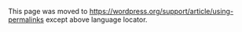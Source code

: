 {{Languages|
{{en|Using Permalinks}}
{{fr|Utilisation des permaliens}}
{{ja|パーマリンクの使い方}}
{{ko|Using Permalinks}}
{{lo|Using_Permalinks}}
{{mya|Using_Permalinks}}
{{nl| Permalinks gebruiken}}
{{pt-br|Usando Links permanentes}}
{{th|Using Permalinks}}
{{zh-cn|使用固定链接}}
{{zh-tw|使用固定連結}}
}}

This page was moved to https://wordpress.org/support/article/using-permalinks except above language locator.
<!--
__TOC__
Permalinks are the permanent URLs to your individual weblog posts, as well as categories and other lists of weblog postings. A permalink is what another weblogger will use to link to your article (or section), or how you might send a link to your story in an e-mail message. The URL to each post should be permanent, and never change — hence ''perma''link.

== Permalink Types ==

There are three basic types of WordPress permalinks:

=== Default ===

The default looks like 

<pre>http://example.com/?p=N</pre>

where <var>N</var> is the <tt>Post ID</tt> number. It works on all server environments, but it doesn't look as nice as some of the other options.

=== mod_rewrite: "Pretty Permalinks" ===

Using mod_rewrite or lighttpd you can produce much nicer permalinks (see [[Introduction_to_Blogging#Pretty_Permalinks|Pretty Permalinks]]). There are many different formats, but the most common, and most versatile looks like

<pre>http://example.com/2012/post-name/</pre>
or
<pre>http://example.com/2012/12/30/post-name</pre>

Pretty permalinks are available under:

*  Apache web server with the <tt>mod_rewrite</tt> module
*  [https://www.hiawatha-webserver.org/ Hiawatha web server] with UrlToolkit support enabled.
*  Microsoft IIS 7+ web server with the URL Rewrite 1.1+ module and PHP 5 running as FastCGI
*  Microsoft IIS 6+ using [http://www.kylecaulfield.com/permalink-for-wordpress-iis-6-mod_rewrite-fixed-free ASAPI_Rewrite] (free for single-site server, $$ for multi-site server)
*  Microsoft IIS 6+ using [http://jkshay.com/implementing-an-isapi-rewrite-for-iis-6/ Ionic ISAPI Rewriting Filter (IIRF)] (free for single-site or multi-site server)
*  Lighttpd using [http://chrisjohnston.org/2009/setting-up-a-wordpress-blog-on-lighttpd a 404 handler]
* Nginx using <tt>try-files</tt>, e.g. according to this [http://nginxlibrary.com/wordpress-permalinks/ tutorial]
* Caddy using <tt>rewrite</tt>, e.g. according to this [https://denbeke.be/blog/servers/caddy-server-and-wordpress-php-fpm/ tutorial]

=== PATHINFO: "Almost Pretty" ===

<tt>PATHINFO</tt> permalinks look very much like <tt>mod_rewrite</tt> permalinks but for one exception: they have <tt>/index.php</tt> inserted before them, like so: 

<pre>http://example.com/index.php/yyyy/mm/dd/post-name/</pre>

Otherwise, they are the same as the "pretty" <tt>mod_rewrite</tt> permalinks, and are similarly flexible. Anything that <tt>mod_rewrite</tt> permalinks can do, <tt>PATHINFO</tt> permalinks can do, with the help of that <tt>/index.php</tt> part.

== Choosing your permalink structure ==

In the Settings &rarr; Permalinks screen, you can choose one of the more common permalink structures or enter your own in the "Custom structure" field using the <i>structure tags</i>.

<strong>Please note:</strong>
You do not put your site url in the permalinks fields. You only use one of the structure tags, or a combination of tags.

To activate PATHINFO permalinks, start your permalink structure with <tt>index.php/</tt>.

[[File:permalink-settings.png‎]]

=== Structure Tags ===

You can use these tags to customize your "Pretty" or "Almost Pretty" permalinks. A few hints:
* You do not put your site url in the permalinks fields. You only use one of the structure tags, or a combination of tags.
* Make sure to end your structure with either <tt>%post_id%</tt> or <tt>%postname%</tt> (e.g. <tt>/%year%/%monthnum%/%day%/%postname%/</tt>) so that each permalink points to an individual post.

; %year%
: The year of the post, four digits, for example <tt>2004</tt>

; %monthnum%
: Month of the year, for example <tt>05</tt>

; %day%
: Day of the month, for example <tt>28</tt>

; %hour%
: Hour of the day, for example <tt>15</tt>

; %minute%
: Minute of the hour, for example <tt>43</tt>

; %second%
: Second of the minute, for example <tt>33</tt>

; %post_id%
: The unique ID # of the post, for example <tt>423</tt>

; %postname%
: A sanitized version of the title of the post (<i>post slug</i> field on Edit Post/Page panel). So &#8220;This Is A Great Post!&#8221; becomes <tt>this-is-a-great-post</tt> in the URI.

; %category%
: A sanitized version of the category name (<i>category slug</i> field on New/Edit Category panel). Nested sub-categories appear as nested directories in the URI. 

; %author%
: A sanitized version of the author name.

=== Category base and Tag base ===

The <i>Category base</i> and <i>Tag base</i> are prefixes used in URLs for category and tag archives, which look like this:

  example.net/wp/<var>category_base</var>/<var>category_name</var>
  example.net/wp/<var>tag_base</var>/<var>tag_name</var>

The default values for these are <tt>category</tt> and <tt>tag</tt>. You can change them, but you can't remove them from the URLs altogether.

Custom permalinks work on most systems without any problems, but there are still some conditions where problems occur.

[[File:permalinks-optional-settings.png‎]]

=== Using <tt>%category%</tt> with multiple categories on a post ===

When you assign multiple categories to a post, only one can show up in the permalink. The categories are ordered alphabetically. In each group of sub-categories the order will also be alphabetical. (see [[Manage_Categories_SubPanel|Manage Categories]]). The post will still be accessible through all the categories as normal.

Try the [https://wordpress.org/plugins/wp-category-permalink/ WP Category Permalink] plugin if you want to choose which category shows up in the permalink.

== Using "Pretty" permalinks ==

Requirements:

*	Apache web server with the mod_rewrite module installed
*	In WordPress's home directory,
**		The [http://httpd.apache.org/docs/current/mod/core.html#options FollowSymLinks option] enabled
**		[http://httpd.apache.org/docs/current/mod/core.html#allowoverride <tt>FileInfo</tt> directives] allowed (e.g. <code>AllowOverride FileInfo</code> or <code>AllowOverride All</code>) 
**		An <tt>.htaccess</tt> file (if this file is missing, WordPress will try to create it when you activate "pretty" permalinks)	
**		If you want WordPress to update the <tt>.htaccess</tt> file automatically, WordPress will need write access to the file.

*For [http://nginx.org/ nginx], a web server aimed at high concurrency, high performance and low memory usage, add the following location block within the server block:
<pre>
location / {
            try_files $uri $uri/ /index.php?$args; 
}
</pre>

* For [https://www.hiawatha-webserver.org/ Hiawatha], a web server with a strong focus on security, use the following UrlToolkit rule:
<pre>
UrlToolkit {
    ToolkitID = wordpress
    RequestURI exists Return
    Match .*\?(.*) Rewrite /index.php?$1
    Match .* Rewrite /index.php
}
</pre>

* Mac Users running WordPress locally must edit their httpd.conf file editing the AllowOverride line to read <em>AllowOverride All</em> in the <em>Directory "/Library/WebServer/Documents"</em> host instructions.  For Mac OS X 10.5.x and up this file is located in <tt>/private/etc/apache2/users/[your-username].conf</tt>, otherwise it is located at <tt>/etc/httpd/httpd.conf</tt>.

When you create or update a "pretty" permalink structure, WordPress will generate rewrite rules and attempt to insert them into the proper <tt>.htaccess</tt> file. If it can't, it will say something like <tt>You should update your .htaccess now</tt> and print out the rules for you to copy and paste into the file (put them at the end).

In WordPress 2.0+ versions, you'll probably need to do this only once, because WordPress does the rewriting internally. If you ever move your WordPress home directory (''Site address''), you'll need to repeat this step.

WordPress will play nice with an existing <tt>.htaccess</tt> and will not delete any existing RewriteRules or other directives. If you have other <tt>mod_rewrite</tt> rules, put yours before WordPress's.

=== Where's my <tt>.htaccess</tt> file? ===

WordPress's <tt>index.php</tt> and <tt>.htaccess</tt> files should be together in the directory indicated by the ''Site address (URL)'' setting on your General Options page. Since the name of the file begins with a dot, the file may not be visible through an FTP client unless you change the preferences of the FTP tool to show all files, including the hidden files.
Some hosts (e.g. Godaddy) may not show or allow you to edit .htaccess if you install WordPress through the Godaddy Hosting Connection installation.

=== Creating and editing (<tt>.htaccess</tt>) ===

If you do not already have a .htaccess file, create one. If you have shell or ssh access to the server, a simple <code>touch .htaccess</code> command will create the file. If you are using FTP to transfer files, create a file on your local computer, call it <tt>1.htaccess</tt>, upload it to the root of your WordPress folder, and then rename it to <tt>.htaccess</tt>.

You can edit the <tt>.htaccess</tt> file by FTP, shell, or (possibly) your host's [[Using cPanel|control panel]].

The following permalink rewrite code should be included in your .htaccess file (since WordPress [[Version 3.0|3.0]]):

<pre id="htaccess_sample"># BEGIN WordPress
<IfModule mod_rewrite.c>
RewriteEngine On
RewriteBase /
RewriteRule ^index\.php$ - [L]
RewriteCond %{REQUEST_FILENAME} !-f
RewriteCond %{REQUEST_FILENAME} !-d
RewriteRule . /index.php [L]
</IfModule>
# END WordPress</pre>

If your <tt>.htaccess</tt> file contains errors that bring down your site ("Internal Server Error (500)"), you will need to use FTP or your host's [[Using cPanel|control panel]] to delete the rogue <tt>.htaccess</tt> file.

=== Automatically updating <tt>.htaccess</tt>===

If WordPress can't update your <tt>.htaccess</tt> file automatically, it will tell you something like <tt>If your .htaccess file were writable, we could do this automatically, but it isn’t…</tt> near the bottom of the Settings &rarr; Permalinks Screen.

If you want to let WordPress do this, you'll need to [[Changing_File_Permissions|give WordPress write access to the .htaccess file]]. The exact permissions necessary depend on your server setup. Try adding write permissions for the owner, then group, then world, testing after each change; once WordPress has edited the file successfully, don't add any further write permissions.

After applying the permalinks, you should change the permissions to something stronger like 660 or 644 to prevent others on the server from potentially having access to it.

== Permalinks without <tt>mod_rewrite</tt> ==

"Pretty" permalinks usually require <tt>[[Glossary#mod_rewrite|mod_rewrite]]</tt>, and IIS (common on Windows servers) does not support <tt>mod_rewrite</tt>. (If you are using Apache 2.0.54, on Windows, <tt>mod_rewrite</tt> may work, provided it is enabled in <tt>apache\conf\httpd.conf</tt>.) 

If you are using IIS 7 and have admin rights on your server, you can use Microsoft's [http://learn.iis.net/page.aspx/460/using-url-rewrite-module/ URL Rewrite Module] instead.  Though not completely compatible with <tt>mod_rewrite</tt>, it does support WordPress's pretty permalinks.  Once installed, open the <tt>web.config</tt> file in the WordPress folder and add the following rule to the <tt>system.webServer</tt> element

<pre>
<?xml version="1.0" encoding="UTF-8"?>
<configuration>
<system.webServer>
<rewrite>
<rules>
<rule name="WordPress Rule" stopProcessing="true">
<match url=".*" />
<conditions>
<add input="{REQUEST_FILENAME}" matchType="IsFile" negate="true" />
<add input="{REQUEST_FILENAME}" matchType="IsDirectory" negate="true" />
</conditions>
<action type="Rewrite" url="index.php" />
</rule>
</rules>
</rewrite>
</system.webServer>
</configuration>
</pre>

There's a [http://learn.iis.net/page.aspx/466/enabling-pretty-permalinks-in-wordpress/ full installation guide] on the IIS site.  The module is available for [http://www.iis.net/downloads/1692/ItemPermaLink.ashx x64] and [http://www.iis.net/downloads/1691/ItemPermaLink.ashx x86] systems.

If this isn't an option, you can try PATHINFO permalinks; put <tt>index.php/</tt> at the start of your custom permalink structure:

  /index.php/%year%/%monthnum%/%day%/%postname%/

This option may not always work, especially in cases of WordPress running on IIS 6.  To make this option work on IIS, add these 2 lines to a php.ini file and store that file in your webroot :

  cgi.fix_pathinfo = 1
  cgi.force_redirect = 0

Another solution exists using IIS' custom 404 redirects. It requires that your web host allows you to add a custom 404 redirect, but it doesn't require you to install any 3rd party mod_rewrite software and it also doesn't require that your permalink structure begin with <tt>/index.php/</tt>.

== Fixing Permalink Problems ==

=== Fixing <tt>.htaccess</tt> Generation Issues ===

If your installation of WordPress does not generate a .htaccess file or if it does not write the new rules onto your existing .htaccess file then there are a couple reasons that could be causing this. Work step by step and continue to the next step only if the previous step does not work.

# '''Change File Permissions:'''  You must [[Changing File Permissions|<tt>chmod</tt>]] the <tt>.htaccess</tt> file to 666 to edit it with the WordPress [[Editing_Files#Using_the_Built-in_Editor|template editor]], but this is not recommended, since if you do that, any user of your blog, who can edit templates will be able to edit it. You can change the permissions to 660 to make it server-writable, which again will have the same limitation.
# '''Server Blockage:''' Your host might have blocked the <tt>SERVER_SOFTWARE</tt> variable and this will cause WordPress' .htaccess generation to fail. If you are sure that your server is running Apache, you can force WordPress to believe that your server is running Apache by changing your <tt>wp-includes/vars.php</tt> file. Follow the steps below to implement these changes.
#* Open the <tt>wp-includes/vars.php</tt> file using the built in file editor in your WordPress Admin panel. To navigate to this panel, login to WordPress, click on "Manage", then on "Files", scroll to the bottom and type in <tt>wp-includes/vars.php</tt> into the text box under the "Other Files" title. Look for <pre>$is_apache = strstr($_SERVER['SERVER_SOFTWARE'], 'Apache') ? 1 : 0;</pre> and replace it with <pre>// $is_apache = strstr($_SERVER['SERVER_SOFTWARE'], 'Apache') ? 1 : 0;</pre>
#* Add a new line under <pre>// $is_apache = strstr($_SERVER['SERVER_SOFTWARE'], 'Apache') ? 1 : 0;</pre> and type in <pre>$is_apache = 1;</pre>
# '''Users of XAMPP (Windows):''' Some versions of [http://www.apachefriends.org/en/xampp.html XAMPP] do not enable <tt>mod_rewrite</tt> by default (though it ''is'' compiled in Apache). To enable it — and thus enable WordPress to write the <tt>.htaccess</tt> file needed to create pretty permalinks — you must open <tt>apache/conf/httpd.conf</tt> and uncomment the line <tt>LoadModule rewrite_module modules/mod_rewrite.so</tt> (i.e., delete the hash/pound sign at the front of the line).
# '''Users of WAMP (Windows):''' Some versions of WAMP (all versions?) do not enable <tt>mod_rewrite</tt> or permit following SymLinks by default.  To enable the required functionality navigate to the <tt>apache/conf/httpd.conf</tt> file, open with a text editor and uncomment the line <tt>LoadModule rewrite_module modules/mod_rewrite.so</tt> (i.e., delete the hash/pound sign at the front of the line).  Then further down in the same file there is a section that starts with the line <tt>"Options FollowSymlinks"</tt>.  Change the second line in that section from <tt>"AllowOverride none"</tt> to <tt>AllowOverride all</tt>.  Save edited httpd.conf and restart all WAMP modules.  Your permalinks should now work.

== Permalinks, .htaccess, and MS Frontpage ==

A note about Microsoft Frontpage: many servers (shared and dedicated) maintained and built by various hosting companies come with <tt>mod_frontpage</tt> compiled with the apache build, and in many cases with the Frontpage Server Extensions installed, on each virtual server. This is more common than not, many/most binary distributions used in the server build process at most hosting companies these days include both mod_fronpage and the server extensions. Even if you're not using Frontpage, because of the way that the extensions interact with apache (and the <tt>httpd.conf</tt> file) you'll likely get something like a 500 error or blank white page when trying to view your WP install (although the admin panel may operate correctly) simply because <tt>extensions/mod_frontpage</tt> exist on your server.  

WordPress will operate correctly with the Frontpage Extensions
installed, however permalinks will not function at all and '''ANY''' change to the permalinks section from the 
WordPress admin interface will cause corruption of the Frontpage server extensions due to the addition of the 
<tt>mod_rewrite</tt> rules to the .htaccess file. ''There is however now a fix for this situation.''

=== Quick Fixes, Frontpage or Permalinks ===

'''Frontpage Extensions Fix:''' If you don't care about permalinks and just want to make the MS Frontpage server extensions work again, simply edit your .htaccess file and remove the WordPress section with the rewrite rules. 

'''To Use Permalinks:''' If you don't care about Frontpage(but your hosting company has the extensions installed)

You will need to remove (or have your hosting company do so) the MS Frontpage server extensions, or simply edit the .htaccess file to removed all of the Frontpage Lines, leaving only the WordPress mod_rewrite code. 

=== Using FrontPage AND Permalinks Together ===

'''Finally, A solution.'''

There have been a number of threads on this issue in the support forums, and until now, no solution to the problem.

Normally, on a Unix server with the Microsoft FrontPage Server extensions installed WordPress works just fine and you are able to edit and publish pages (with [http://www.microsoft.com/frontpage/ Microsoft FrontPage]) &mdash; '''until''' &mdash; you make a change to the permalinks (for example to the date based kind that I like /2005/04/etc). I often suggest that type of URI to folks asking about permalinks etc, as that is the method recommended by the w3c (see http://www.w3.org/Provider/Style/URI ). 

Now, the problem is that FrontPage uses the .htaccess file (which the WordPress mod_rewrite rules must access) for its "publishing" and "web authoring" configuration. As soon as the WordPress mod_rewrite code is added to the file, two things happen &mdash; the permalinks don't work and the Frontpage Server extensions become corrupt.

I have tried countless ways to get around this, including trying to use rewrite rules that "ignore" the <tt>%{HTTP_USERAGENT)%</tt> used by FrontPage, to using a second AccessFilename <tt>.wpaccess</tt> to the <tt>httpd.conf</tt> file, and a host of other things, and nothing worked to allow use of FrontPage ''and'' management and use of permalinks in WordPress at the same time.

The solution is actually simple, and I figured it out by accident.

If you are using, or wish to use FrontPage (or if your hosting package is pre-configured that way) along with WordPress, you'll need to take the following simple steps on your server or have your hosting company do them for you.

Microsoft FrontPage creates the following directory
<pre>_vti_bin</pre>

Nested within that it creates both <pre>_vti_adm</pre> and <pre>_vti_aut</pre>

In addition to in your site (or WordPress) root folder in all of those directories you will find additional <tt>.htaccess</tt> files.

In all three of these directories AND in the root directory, at the top of ALL of the <tt>.htaccess</tt> files you simply need to add one line: 
<pre>
Options +FollowSymlinks
</pre>
There may or may not already be a line in each like 
<pre>Options None</pre> 
Edit and save each <tt>.htaccess</tt> file and you're done. Now everything works perfectly, including FrontPage, AND the permalinks of your choosing.

=== Long Permalinks ===

When using extra long permalinks in email and posting in comments and chats, some long permalinks are "chopped off" or only the first section is actually recognized as a link and the end seen as text. Here is an example.

<div style="margin: 5px; padding:5px">
<tt style="font-weight:bold; color:#036; text-decoration:underline; font-size:0.9em">http://yourdomain.example.com/2005/10/4/article-about-joe-fred-sally-and-bog</tt></div>

Can result in:

<div style="margin:5px; padding 5px"><tt> <span style="font-weight:bold; color:#036; text-decoration:underline; font-size:0.9em">http://yourdomain.example.com/2005/10/4/article</span>-about-joe-fred-sally-and-bog</tt>
</div>

To click on the lower link, the user would get a 404 Page Not Found Error.  If you have a tendency to use very long permalink post titles, take these steps to prevent this problem.

1. Check that you are indeed using [[Using Permalinks|Permalinks]].

2. Edit your <tt>.htaccess</tt> file and add the following:
<pre>
 RewriteRule ^post/([0-9]+)?/?([0-9]+)?/?$ /index.php?p=$1&page=$2 [QSA]
</pre>

3. Test it. Find a post's ID number and type the following (with your information) in your browser and you should be redirected to your post:
<pre>
http://yourdomain.example.com/post/(the ID #)
</pre>

It is also worth noting that most email software will not cut off URLs that have been delineated with angle-brackets (&lt; and &gt;), so when pasting URLs into emails, you should write them as so:

<div style="margin: 5px; padding:5px">
<tt>Read my blog post at &lt;<span style="text-decoration:underline; color:blue">http://yourdomain.example.com/2005/10/4/article-about-joe-fred-sally-and-bog</span>&gt;</tt></div>

Additionally, some decent email clients offer a "preformat" option when composing plain-text emails. Using the "preformat" option when pasting links will force the email client not to insert linebreaks inside the links.

=== Fixing Other Issues ===

If your <tt>.htaccess</tt> file is being generated correctly, but Permalinks still do not function, the following might be a problem.  If problems persist, post a note in the [http://www.wordpress.org/support WordPress Forum's] How To section.

;'''AllowOverride Not Enabled''' :Your server may not have the AllowOverride directive enabled.  If the AllowOverride directive is set to <tt>None</tt> in your Apache <tt>httpd.config</tt> file, then <tt>.htaccess</tt> files are completely ignored. In this case, the server will not even attempt to read <tt>.htaccess</tt> files in the filesystem. When this directive is set to <tt>All</tt>, then any directive which has the <tt>.htaccess</tt> Context is allowed in .htaccess files.  Example of enabled AllowOverride directive in <tt>httpd.config</tt>:

<pre>
 <Directory />
    Options FollowSymLinks
    AllowOverride All
 </Directory>
</pre>

You may also have to enable the AllowOverride directive in your DocumentRoot:

<pre>
 <Directory /var/www/html>
    # ... other directives...
    AllowOverride All
 </Directory>
</pre>

:You may also have to change the AllowOverride settings for the site. This is surely the case when using Mac OS X Server, but might be likewise with other systems.  Usually you can find the site configuration files in <tt>/etc/httpd/sites/</tt>

:If you don't want to set AllowOverride to all (as it is above) then your AllowOverride list must include the FileInfo directive.  You must restart your Apache server for any <tt>httpd.config</tt> file changes to take effect.  For more information on which overrides are allowed, read about [http://httpd.apache.org/docs-2.0/mod/core.html#allowoverride Apache Core Features].

;Paged Navigation Doesn't Work :Sometimes navigation to second (and subsequent) pages of posts does not work as expected. Your page may generate a link to a page with one of these URIs:
<pre> http://www.example.com/page/2/
 http://www.example.name/category/categoryname/page/2/
 http://www.example/year/month/day/page/2/
 http://www.example/year/month/page/2/
</pre>

:The result of clicking one of those links is that the page loads with all the surroundings (header, footer, sidebar), but instead of a page of posts, there is an error message: "Sorry, no posts match that criteria." 

:This is due to a glitch in the <tt>.htaccess</tt> file that WordPress generates. To fix it, delete the contents of your .htaccess file and re-create it. 

<ol>
<li>In the Control Panel, go to Manage > Files ([[Editing_Files|More Info on Editing Files]])</li>
<li>Click the link to your .htaccess file to edit its contents</li>
<li>Copy the contents of the file and paste it to a text file in a text editor. This is a precaution in case your .htaccess file has manual entries for redirects, denials or other [http://www.javascriptkit.com/howto/htaccess.shtml handy htaccess tricks]</li>
<li>Delete all contents from your .htaccess file and click the Update File button.</li>
<li>In the Control Panel, go to Options > Permalinks.</li>
<li>Click the Update Permalink Structure button to freshly generate new rewrite rules for your permalinks.</li>
<li>Test the results using a link that had previously broken.</li>
<li>Add any manual htaccess entries back in your file
(Place manual htaccess entries before the <tt># BEGIN WordPress</tt> or after <tt># END WordPress</tt> lines.)</li>
</ol>

:You may also perform similar steps by deleting the <tt>.htaccess</tt> files from the server, creating a fresh empty .htaccess file, changing its permissions to 666, and then in Options > Permalinks generate a new set of htaccess rules by clicking the Update Permalinks Structure button.

:Sometimes, users define a single dot (.) as the category base in order to eliminate the category base altogether from the resulting URL. If that is the case with your setup, try replacing the dot with an actual word. "category", "read", "cat", "useful" are some nice suggestions.

:If that still doesn't work, take a look at the WordPress support forums, specifically, [http://wordpress.org/support/topic/51613#post-283222 this support post].

;'''Permalinks to pages don't work''' :If you've tried to navigate to a newly created [[Glossary#Page|Page]] and encounter an error, you likely need to [[Permalinks_Options_SubPanel|update your Permalink structure]]. Remember, each time you add a new static Page to WordPress, new rules must be generated and updated to <tt>.htaccess</tt> (WordPress 1.X) or to the internal rewrites array (WordPress 2.X).

;'''Permalinks to Ultimate Tag Warrior tag pages don't work''' :If you get 404 errors on local tag URLs when using the UltimateTagWarrior plugin on WordPress 2.X, it's because the internal rewrites generated by WordPress are being overly greedy and getting invoked before UTW's rewrite rules have a chance. This usually occurs only when using a custom permalink structure (like <tt>/%postname%/</tt>). To fix it, either [[Permalinks_Options_SubPanel|switch your Permalink structure]] to "Date and name based" or hack the UTW plugin to place the UTW rewrites at the top of the internal rewrites array. 

;'''Permalinks work but no pages are returned''' :Some versions of PHP 4.4.x and 5.x have a bug that causes mod_rewrite to fail when used with some versions of Apache 2.x. More details at http://bugs.php.net/bug.php?id=35096 and http://bugs.php.net/bug.php?id=35059.

=== More Help ===

If these steps do not work, search for your problem in the [http://codex.wordpress.org Codex], [[Troubleshooting]], or in the [http://wordpress.org/support/ Support Forum]. As a last resort, [[Submitting_Bugs|file a bug report]].

== Tips and Tricks ==	 

=== Avoiding interpretation as an archive link ===
Note that even though one might never make more than one posting a
day, and thus wishes to use e.g., %year%%monthnum%%day%, links so
generated will however be interpreted as the archive of all posts for
that day. One needs at least %year%%monthnum%%day%%hour% to target an
individual post.

=== Check for permalink structure ===
A way to check if the blog has a permalink structure is:
<pre><?php if ( get_option('permalink_structure') ) { echo 'permalinks enabled'; } ?></pre>

== See Also ==
*[[User:Lazyking/Using Permalinks (Saetta Web Server)]]
*[[Linking Posts Pages and Categories]] for how to link from one article to another


[[Category:Getting Started]]
[[Category:Troubleshooting]]
[[Category:UI Link]]
-->